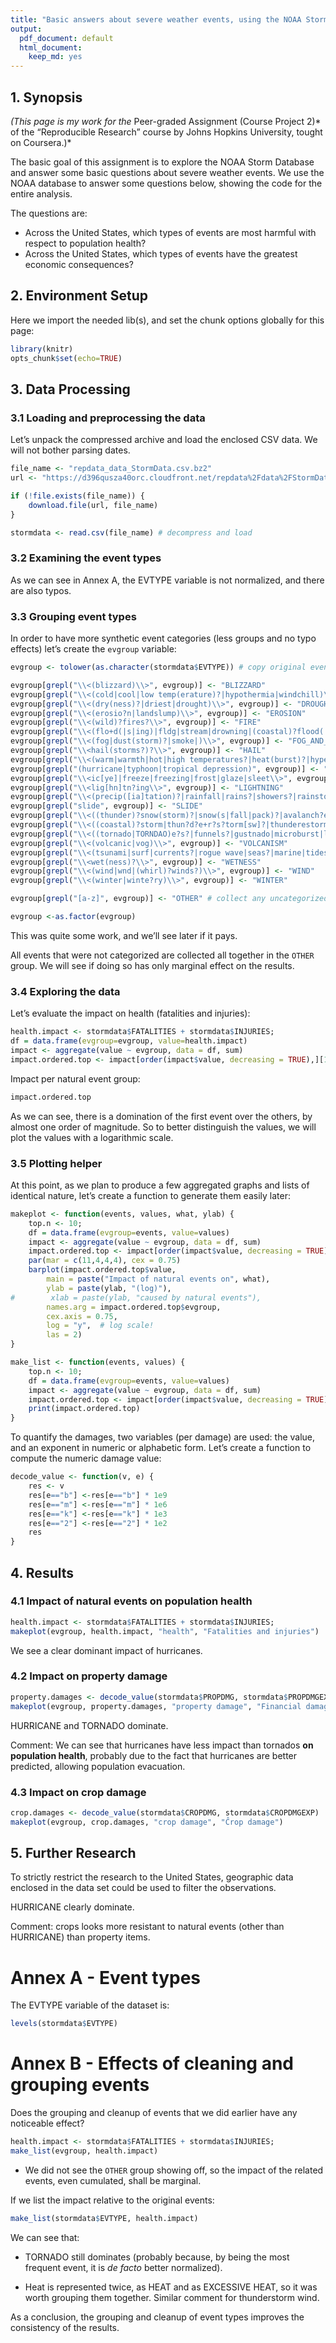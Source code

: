 ```yaml
---
title: "Basic answers about severe weather events, using the NOAA Storm Database"
output:
  pdf_document: default
  html_document:
    keep_md: yes
---
```


## 1. Synopsis

*(This page is my work for the *Peer-graded Assignment (Course Project 2)* of the "Reproducible Research" course by Johns Hopkins University, tought on Coursera.)*

The basic goal of this assignment is to explore the NOAA Storm Database and answer some basic questions about severe weather events. We use the NOAA database to answer some questions below, showing the code for the entire analysis.

The questions are:

- Across the United States, which types of events are most harmful with respect to population health?
- Across the United States, which types of events have the greatest economic consequences?

## 2. Environment Setup

Here we import the needed lib(s), and set the chunk options globally for this page:
```r
library(knitr)
opts_chunk$set(echo=TRUE)
```

## 3. Data Processing
### 3.1 Loading and preprocessing the data

Let's unpack the compressed archive and load the enclosed CSV data. We will not bother parsing dates.
```r
file_name <- "repdata_data_StormData.csv.bz2"
url <- "https://d396qusza40orc.cloudfront.net/repdata%2Fdata%2FStormData.csv.bz2"

if (!file.exists(file_name)) {
    download.file(url, file_name)
}

stormdata <- read.csv(file_name) # decompress and load
```

### 3.2 Examining the event types
As we can see in Annex A, the EVTYPE variable is not normalized, and there are also typos.

### 3.3 Grouping event types
In order to have more synthetic event categories (less groups and no typo effects) let's create the `evgroup` variable:
```r
evgroup <- tolower(as.character(stormdata$EVTYPE)) # copy original events as lowercase

evgroup[grepl("\\<(blizzard)\\>", evgroup)] <- "BLIZZARD"
evgroup[grepl("\\<(cold|cool|low temp(erature)?|hypothermia|windchill)\\>", evgroup)] <- "COLD"
evgroup[grepl("\\<(dry(ness)?|driest|drought)\\>", evgroup)] <- "DROUGHT"
evgroup[grepl("\\<(erosio?n|landslump)\\>", evgroup)] <- "EROSION"
evgroup[grepl("\\<(wild)?fires?\\>", evgroup)] <- "FIRE"
evgroup[grepl("\\<(flo+d(|s|ing)|fldg|stream|drowning|(coastal)?flood(|in))\\>", evgroup)] <- "FLOOD"
evgroup[grepl("\\<(fog|dust(storm)?|smoke|)\\>", evgroup)] <- "FOG_AND_DUST"
evgroup[grepl("\\<hail(storms?)?\\>", evgroup)] <- "HAIL"
evgroup[grepl("\\<(warm|warmth|hot|high temperatures?|heat(burst)?|hyperthermia)\\>", evgroup)] <- "HEAT"
evgroup[grepl("(hurricane|typhoon|tropical depression)", evgroup)] <- "HURRICANE"
evgroup[grepl("\\<ic[ye]|freeze|freezing|frost|glaze|sleet\\>", evgroup)] <- "ICE"
evgroup[grepl("\\<lig[hn]tn?ing\\>", evgroup)] <- "LIGHTNING"
evgroup[grepl("\\<(precip([ia]tation)?|rainfall|rains?|showers?|rainstorms?)\\>", evgroup)] <- "PRECIPITATION"
evgroup[grepl("slide", evgroup)] <- "SLIDE"
evgroup[grepl("\\<((thunder)?snow(storm)?|snow(s|fall|pack)?|avalanch?e)\\>", evgroup)] <- "SNOW"
evgroup[grepl("\\<((coastal)?storm|thun?d?e+r?s?torm[sw]?|thunderestorm|thunderstrom|tstmw?)", evgroup)] <- "THUNDERSTORM"
evgroup[grepl("\\<((tornado|TORNDAO)e?s?|funnels?|gustnado|microburst|landspout|wall cloud|downburst|way?ter(spout.*)?)\\>", evgroup)] <- "TORNADO"
evgroup[grepl("\\<(volcanic|vog)\\>", evgroup)] <- "VOLCANISM"
evgroup[grepl("\\<(tsunami|surf|currents?|rogue wave|seas?|marine|tides?|high waves|swells|coastal surge)\\>", evgroup)] <- "WATER"
evgroup[grepl("\\<wet(ness)?\\>", evgroup)] <- "WETNESS"
evgroup[grepl("\\<(wind|wnd|(whirl)?winds?)\\>", evgroup)] <- "WIND"
evgroup[grepl("\\<(winter|winte?ry)\\>", evgroup)] <- "WINTER"

evgroup[grepl("[a-z]", evgroup)] <- "OTHER" # collect any uncategorized original events (lowercase)

evgroup <-as.factor(evgroup)
```
This was quite some work, and we'll see later if it pays.

All events that were not categorized are collected all together in the `OTHER` group. We will see if doing so has only marginal effect on the results.

### 3.4 Exploring the data
Let's evaluate the impact on health (fatalities and injuries):
```r
health.impact <- stormdata$FATALITIES + stormdata$INJURIES;
df = data.frame(evgroup=evgroup, value=health.impact)
impact <- aggregate(value ~ evgroup, data = df, sum)
impact.ordered.top <- impact[order(impact$value, decreasing = TRUE),][1:10,]
```

Impact per natural event group:
```r
impact.ordered.top
```
As we can see, there is a domination of the first event over the others, by almost one order of magnitude. So to better distinguish the values, we will plot the values with a logarithmic scale. 

### 3.5 Plotting helper
At this point, as we plan to produce a few aggregated graphs and lists of identical nature, let's create a function to generate them easily later:
```r
makeplot <- function(events, values, what, ylab) {
    top.n <- 10;
    df = data.frame(evgroup=events, value=values)
    impact <- aggregate(value ~ evgroup, data = df, sum)
    impact.ordered.top <- impact[order(impact$value, decreasing = TRUE),][1:top.n,]
    par(mar = c(11,4,4,4), cex = 0.75)
    barplot(impact.ordered.top$value,
        main = paste("Impact of natural events on", what),
        ylab = paste(ylab, "(log)"),
#        xlab = paste(ylab, "caused by natural events"),
        names.arg = impact.ordered.top$evgroup,
        cex.axis = 0.75,
        log = "y",  # log scale!
        las = 2)
}

make_list <- function(events, values) {
    top.n <- 10;
    df = data.frame(evgroup=events, value=values)
    impact <- aggregate(value ~ evgroup, data = df, sum)
    impact.ordered.top <- impact[order(impact$value, decreasing = TRUE),][1:top.n,]
    print(impact.ordered.top)
}
```

To quantify the damages, two variables (per damage) are used: the value, and an exponent in numeric or alphabetic form.
Let's create a function to compute the numeric damage value:
```r
decode_value <- function(v, e) {
    res <- v
    res[e=="b"] <-res[e=="b"] * 1e9
    res[e=="m"] <-res[e=="m"] * 1e6
    res[e=="k"] <-res[e=="k"] * 1e3
    res[e=="2"] <-res[e=="2"] * 1e2
    res
}
```

## 4. Results
### 4.1 Impact of natural events on population health
```r
health.impact <- stormdata$FATALITIES + stormdata$INJURIES;
makeplot(evgroup, health.impact, "health", "Fatalities and injuries")
```

We see a clear dominant impact of hurricanes.

### 4.2 Impact on property damage
```r
property.damages <- decode_value(stormdata$PROPDMG, stormdata$PROPDMGEXP)
makeplot(evgroup, property.damages, "property damage", "Financial damage")
```

HURRICANE and TORNADO dominate.

Comment: We can see that hurricanes have less impact than tornados **on population health**, probably due to the fact that hurricanes are better predicted, allowing population evacuation.

### 4.3 Impact on crop damage
```r
crop.damages <- decode_value(stormdata$CROPDMG, stormdata$CROPDMGEXP)
makeplot(evgroup, crop.damages, "crop damage", "Ĉrop damage")
```

## 5. Further Research
To strictly restrict the research to the United States, geographic data enclosed in the data set could be used to filter the observations.


HURRICANE clearly dominate.

Comment: crops looks more resistant to natural events (other than HURRICANE) than property items.

# Annex A - Event types
The EVTYPE variable of the dataset is:
```r
levels(stormdata$EVTYPE)
```
# Annex B - Effects of cleaning and grouping events
Does the grouping and cleanup of events that we did earlier have any noticeable effect?

```r
health.impact <- stormdata$FATALITIES + stormdata$INJURIES;
make_list(evgroup, health.impact)
```

- We did not see the `OTHER` group showing off, so the impact of the related events, even cumulated, shall be marginal.

If we list the impact relative to the original events:
```r
make_list(stormdata$EVTYPE, health.impact)
```
We can see that:

- TORNADO still dominates (probably because, by being the most frequent event, it is *de facto* better normalized).

- Heat is represented twice, as HEAT and as EXCESSIVE HEAT, so it was worth grouping them together. Similar comment for thunderstorm wind.

As a conclusion, the grouping and cleanup of event types improves the consistency of the results.
